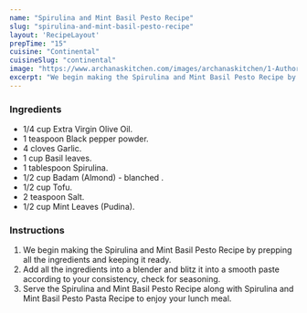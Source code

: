 ---
name: "Spirulina and Mint Basil Pesto Recipe"
slug: "spirulina-and-mint-basil-pesto-recipe"
layout: 'RecipeLayout'
prepTime: "15"
cuisine: "Continental"
cuisineSlug: "continental"
image: "https://www.archanaskitchen.com/images/archanaskitchen/1-Author/sibyl_sunitha/Spirulina_and_Mint_Basil_Pesto_Recipe.jpg"
excerpt: "We begin making the Spirulina and Mint Basil Pesto Recipe by prepping all the ingredients and keeping it ready"
---

### Ingredients

- 1/4 cup Extra Virgin Olive Oil.
- 1 teaspoon Black pepper powder.
- 4 cloves Garlic.
- 1 cup Basil leaves.
- 1 tablespoon Spirulina.
- 1/2 cup Badam (Almond) - blanched .
- 1/2 cup Tofu.
- 2 teaspoon Salt.
- 1/2 cup Mint Leaves (Pudina).

### Instructions

1. We begin making the Spirulina and Mint Basil Pesto Recipe by prepping all the ingredients and keeping it ready.
1. Add all the ingredients into a blender and blitz it into a smooth paste according to your consistency, check for seasoning.
1. Serve the Spirulina and Mint Basil Pesto Recipe along with Spirulina and Mint Basil Pesto Pasta Recipe to enjoy your lunch meal.
